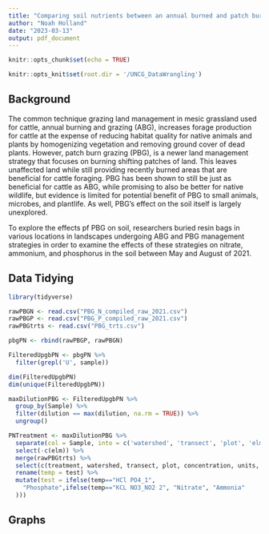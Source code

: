 ```yaml
---
title: "Comparing soil nutrients between an annual burned and patch burn grazing system"
author: "Noah Holland"
date: "2023-03-13"
output: pdf_document
---
```


```r
knitr::opts_chunk$set(echo = TRUE)
```

```r
knitr::opts_knit$set(root.dir = '/UNCG_DataWrangling')
```

## Background

The common technique grazing land management in mesic grassland used for cattle, annual burning and grazing (ABG), increases forage production for cattle at the expense of reducing habitat quality for native animals and plants by homogenizing vegetation and removing ground cover of dead plants. However, patch burn grazing (PBG), is a newer land management strategy that focuses on burning shifting patches of land. This leaves unaffected land while still providing recently burned areas that are beneficial for cattle foraging. PBG has been shown to still be just as beneficial for cattle as ABG, while promising to also be better for native wildlife, but evidence is limited for potential benefit of PBG to small animals, microbes, and plantlife. As well, PBG's effect on the soil itself is largely unexplored. 

To explore the effects pf PBG on soil, researchers buried resin bags in various locations in landscapes undergoing ABG and PBG management strategies in order to examine the effects of these strategies on nitrate, ammonium, and phosphorus in the soil between May and August of 2021. 

## Data Tidying

```r
library(tidyverse)
```

```r
rawPBGN <- read.csv("PBG_N_compiled_raw_2021.csv")
rawPBGP <- read.csv("PBG_P_compiled_raw_2021.csv")
rawPBGtrts <- read.csv("PBG_trts.csv")
```

```r
pbgPN <- rbind(rawPBGP, rawPBGN)
```

```r
FilteredUpgbPN <- pbgPN %>% 
  filter(grepl('U', sample))
```

```r
dim(FilteredUpgbPN)
dim(unique(FilteredUpgbPN))
```

```r
maxDilutionPBG <- FilteredUpgbPN %>% 
  group_by(Sample) %>% 
  filter(dilution == max(dilution, na.rm = TRUE)) %>% 
  ungroup()
```

```r
PNTreatment <- maxDilutionPBG %>% 
  separate(col = Sample, into = c('watershed', 'transect', 'plot', 'elm'), sep = '-') %>% 
  select(-c(elm)) %>% 
  merge(rawPBGtrts) %>% 
  select(c(treatment, watershed, transect, plot, concentration, units, test)) %>% 
  rename(temp = test) %>% 
  mutate(test = ifelse(temp=="HCl PO4_1",
    "Phosphate",ifelse(temp=="KCL NO3_NO2 2", "Nitrate", "Ammonia"
  )))
```

## Graphs

```r

```

